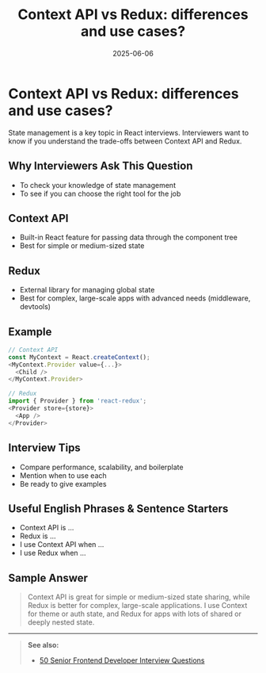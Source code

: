 ﻿---
title: 'Context API vs Redux: differences and use cases?'
date: '2025-06-06'
tags: ['interview', 'react', 'context api', 'redux', 'state management']
draft: false
summary: 'A clear comparison of Context API and Redux in React, with use cases, examples, and interview tips.'
authors: ['default']
layout: PostSimple
---

# Context API vs Redux: differences and use cases?

State management is a key topic in React interviews. Interviewers want to know if you understand the trade-offs between Context API and Redux.

## Why Interviewers Ask This Question

- To check your knowledge of state management
- To see if you can choose the right tool for the job

## Context API

- Built-in React feature for passing data through the component tree
- Best for simple or medium-sized state

## Redux

- External library for managing global state
- Best for complex, large-scale apps with advanced needs (middleware, devtools)

## Example

```js
// Context API
const MyContext = React.createContext();
<MyContext.Provider value={...}>
  <Child />
</MyContext.Provider>

// Redux
import { Provider } from 'react-redux';
<Provider store={store}>
  <App />
</Provider>
```

## Interview Tips

- Compare performance, scalability, and boilerplate
- Mention when to use each
- Be ready to give examples

## Useful English Phrases & Sentence Starters

- Context API is ...
- Redux is ...
- I use Context API when ...
- I use Redux when ...

## Sample Answer

> Context API is great for simple or medium-sized state sharing, while Redux is better for complex, large-scale applications. I use Context for theme or auth state, and Redux for apps with lots of shared or deeply nested state.

---

> **See also:**
>
> - [50 Senior Frontend Developer Interview Questions](./50-frontend-senior-interview-questions)
